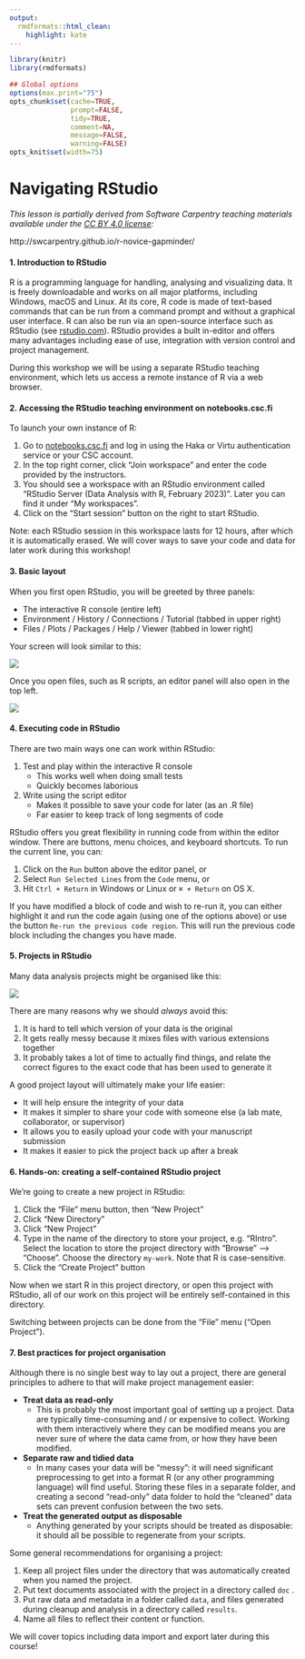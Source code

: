 ```yaml
---
output:
  rmdformats::html_clean:
    highlight: kate
---
```



```r
library(knitr)
library(rmdformats)

## Global options
options(max.print="75")
opts_chunk$set(cache=TRUE,
               prompt=FALSE,
               tidy=TRUE,
               comment=NA,
               message=FALSE,
               warning=FALSE)
opts_knit$set(width=75)
```

# Navigating RStudio

*This lesson is partially derived from Software Carpentry teaching materials available under the [CC BY 4.0 license](https://creativecommons.org/licenses/by/4.0/legalcode):*

http://swcarpentry.github.io/r-novice-gapminder/

#### 1. Introduction to RStudio

R is a programming language for handling, analysing and visualizing data. It is freely downloadable and works on all major platforms, including Windows, macOS and Linux. At its core, R code is made of text-based commands that can be run from a command prompt and without a graphical user interface. R can also be run via an open-source interface such as RStudio (see [rstudio.com](http://www.rstudio.com)). RStudio provides a built in-editor and offers many advantages including ease of use, integration with version control and project management. 

During this workshop we will be using a separate RStudio teaching environment, which lets us access a remote instance of R via a web browser.

#### 2. Accessing the RStudio teaching environment on notebooks.csc.fi

To launch your own instance of R:

1. Go to [notebooks.csc.fi](https://notebooks.csc.fi/#/) and log in using the Haka or Virtu authentication service or your CSC account.
2. In the top right corner, click "Join workspace" and enter the code provided by the instructors.
3. You should see a workspace with an RStudio environment called "RStudio Server (Data Analysis with R, February 2023)". Later you can find it under "My workspaces". 
4. Click on the "Start session" button on the right to start RStudio.

Note: each RStudio session in this workspace lasts for 12 hours, after which it is automatically erased. We will cover ways to save your code and data for later work during this workshop!

#### 3. Basic layout

When you first open RStudio, you will be greeted by three panels:

- The interactive R console (entire left)
- Environment / History / Connections / Tutorial (tabbed in upper right)
- Files / Plots / Packages / Help / Viewer (tabbed in lower right)

Your screen will look similar to this:

![](Images/01-rstudio.png?raw=true)

Once you open files, such as R scripts, an editor panel will also open in the top left.

![](Images/01-rstudio-script.png?raw=true)

#### 4. Executing code in RStudio

There are two main ways one can work within RStudio:

1. Test and play within the interactive R console
   - This works well when doing small tests
   - Quickly becomes laborious
2. Write using the script editor
   - Makes it possible to save your code for later (as an .R file)
   - Far easier to keep track of long segments of code

RStudio offers you great flexibility in running code from within the editor window. There are buttons, menu choices, and keyboard shortcuts. To run the current line, you can:

1. Click on the `Run` button above the editor panel, or
2. Select `Run Selected Lines` from the `Code` menu, or
3. Hit `Ctrl + Return` in Windows or Linux or `⌘ + Return` on OS X. 

If you have modified a block of code and wish to re-run it, you can either highlight it and run the code again (using one of the options above) or use the button `Re-run the previous code region`. This will run the previous code block including the changes you have made.

#### 5. Projects in RStudio

Many data analysis projects might be organised like this:

![](Images/bad_layout.png?raw=true)

There are many reasons why we should *always* avoid this:

1. It is hard to tell which version of your data is the original
2. It gets really messy because it mixes files with various extensions together
3. It probably takes a lot of time to actually find things, and relate the correct figures to the exact code that has been used to generate it

A good project layout will ultimately make your life easier:

- It will help ensure the integrity of your data
- It makes it simpler to share your code with someone else (a lab mate, collaborator, or supervisor)
- It allows you to easily upload your code with your manuscript submission
- It makes it easier to pick the project back up after a break

#### 6. Hands-on: creating a self-contained RStudio project

We’re going to create a new project in RStudio:

1. Click the “File” menu button, then “New Project”
2. Click “New Directory”
3. Click “New Project”
4. Type in the name of the directory to store your project, e.g. “RIntro”. Select the location to store the project directory with "Browse" --> "Choose". Choose the directory `my-work`. Note that R is case-sensitive.
5. Click the “Create Project” button

Now when we start R in this project directory, or open this project with RStudio, all of our work on this project will be entirely self-contained in this directory.

Switching between projects can be done from the "File" menu ("Open Project").

#### 7. Best practices for project organisation

Although there is no single best way to lay out a project, there are general principles to adhere to that will make project management easier:

- **Treat data as read-only**
  - This is probably the most important goal of setting up a project. Data are typically time-consuming and / or expensive to collect. Working with them interactively where they can be modified means you are never sure of where the data came from, or how they have been modified.  

- **Separate raw and tidied data**
  - In many cases your data will be “messy”: it will need significant preprocessing to get into a format R (or any other programming language) will find useful. Storing these files in a separate folder, and creating a second “read-only” data folder to hold the “cleaned” data sets can prevent confusion between the two sets.  

- **Treat the generated output as disposable**
  - Anything generated by your scripts should be treated as disposable: it should all be possible to regenerate from your scripts.

Some general recommendations for organising a project:

1. Keep all project files under the directory that was automatically created when you named the project.
2. Put text documents associated with the project in a directory called `doc` .
3. Put raw data and metadata in a folder called `data`, and files generated during cleanup and analysis in a directory called `results`.
4. Name all files to reflect their content or function.

We will cover topics including data import and export later during this course!
